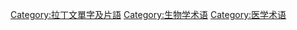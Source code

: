 [[Category:拉丁文單字及片語|Category:拉丁文單字及片語]]
[[Category:生物学术语|Category:生物学术语]]
[[Category:医学术语|Category:医学术语]]